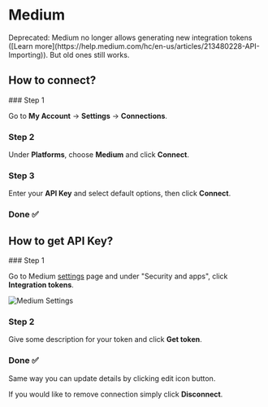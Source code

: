 # Medium


<Callout type="error">
  Deprecated: Medium no longer allows generating new integration tokens ([Learn
  more](https://help.medium.com/hc/en-us/articles/213480228-API-Importing)). But
  old ones still works.
</Callout>

## How to connect?

<Steps>
### Step 1

Go to **My Account** -> **Settings** -> **Connections**.

### Step 2

Under **Platforms**, choose **Medium** and click **Connect**.

### Step 3

Enter your **API Key** and select default options, then click **Connect**.

### Done ✅

</Steps>

## How to get API Key?

<Steps>
### Step 1

Go to Medium [settings](https://medium.com/me/settings/security) page and under "Security and apps", click **Integration tokens**.

![Medium Settings](/images/platforms/medium-1.png)

### Step 2

Give some description for your token and click **Get token**.

### Done ✅

</Steps>

Same way you can update details by clicking edit icon button.

If you would like to remove connection simply click **Disconnect**.
